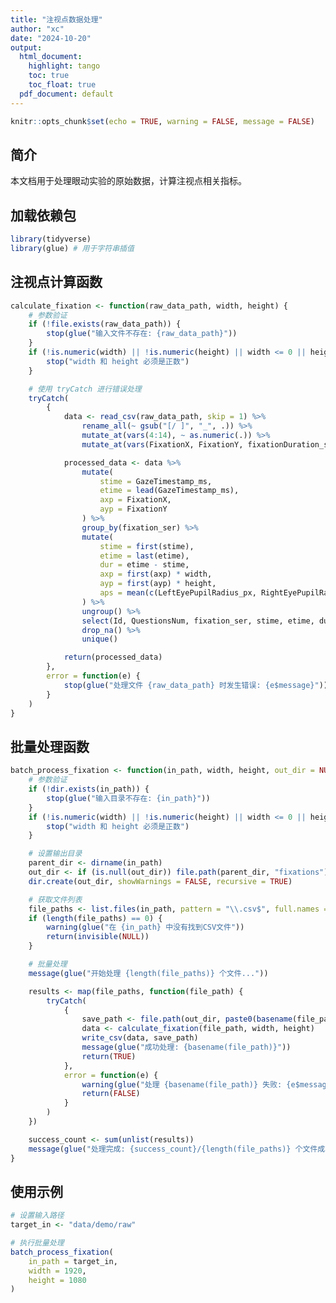 ```yaml
---
title: "注视点数据处理"
author: "xc"
date: "2024-10-20"
output:
  html_document:
    highlight: tango
    toc: true
    toc_float: true
  pdf_document: default
---
```


```r
knitr::opts_chunk$set(echo = TRUE, warning = FALSE, message = FALSE)
```

## 简介
本文档用于处理眼动实验的原始数据，计算注视点相关指标。

## 加载依赖包
```r
library(tidyverse)
library(glue) # 用于字符串插值
```

## 注视点计算函数
```r
calculate_fixation <- function(raw_data_path, width, height) {
    # 参数验证
    if (!file.exists(raw_data_path)) {
        stop(glue("输入文件不存在: {raw_data_path}"))
    }
    if (!is.numeric(width) || !is.numeric(height) || width <= 0 || height <= 0) {
        stop("width 和 height 必须是正数")
    }

    # 使用 tryCatch 进行错误处理
    tryCatch(
        {
            data <- read_csv(raw_data_path, skip = 1) %>%
                rename_all(~ gsub("[/ ]", "_", .)) %>%
                mutate_at(vars(4:14), ~ as.numeric(.)) %>%
                mutate_at(vars(FixationX, FixationY, fixationDuration_s), ~ na_if(., -1))

            processed_data <- data %>%
                mutate(
                    stime = GazeTimestamp_ms,
                    etime = lead(GazeTimestamp_ms),
                    axp = FixationX,
                    ayp = FixationY
                ) %>%
                group_by(fixation_ser) %>%
                mutate(
                    stime = first(stime),
                    etime = last(etime),
                    dur = etime - stime,
                    axp = first(axp) * width,
                    ayp = first(ayp) * height,
                    aps = mean(c(LeftEyePupilRadius_px, RightEyePupilRadius_px), na.rm = TRUE)
                ) %>%
                ungroup() %>%
                select(Id, QuestionsNum, fixation_ser, stime, etime, dur, axp, ayp, aps) %>%
                drop_na() %>%
                unique()

            return(processed_data)
        },
        error = function(e) {
            stop(glue("处理文件 {raw_data_path} 时发生错误: {e$message}"))
        }
    )
}
```

## 批量处理函数
```r
batch_process_fixation <- function(in_path, width, height, out_dir = NULL) {
    # 参数验证
    if (!dir.exists(in_path)) {
        stop(glue("输入目录不存在: {in_path}"))
    }
    if (!is.numeric(width) || !is.numeric(height) || width <= 0 || height <= 0) {
        stop("width 和 height 必须是正数")
    }

    # 设置输出目录
    parent_dir <- dirname(in_path)
    out_dir <- if (is.null(out_dir)) file.path(parent_dir, "fixations") else out_dir
    dir.create(out_dir, showWarnings = FALSE, recursive = TRUE)

    # 获取文件列表
    file_paths <- list.files(in_path, pattern = "\\.csv$", full.names = TRUE, recursive = FALSE)
    if (length(file_paths) == 0) {
        warning(glue("在 {in_path} 中没有找到CSV文件"))
        return(invisible(NULL))
    }

    # 批量处理
    message(glue("开始处理 {length(file_paths)} 个文件..."))

    results <- map(file_paths, function(file_path) {
        tryCatch(
            {
                save_path <- file.path(out_dir, paste0(basename(file_path), "_fixations.csv"))
                data <- calculate_fixation(file_path, width, height)
                write_csv(data, save_path)
                message(glue("成功处理: {basename(file_path)}"))
                return(TRUE)
            },
            error = function(e) {
                warning(glue("处理 {basename(file_path)} 失败: {e$message}"))
                return(FALSE)
            }
        )
    })

    success_count <- sum(unlist(results))
    message(glue("处理完成: {success_count}/{length(file_paths)} 个文件成功"))
}
```

## 使用示例
```r
# 设置输入路径
target_in <- "data/demo/raw"

# 执行批量处理
batch_process_fixation(
    in_path = target_in,
    width = 1920,
    height = 1080
)
```
